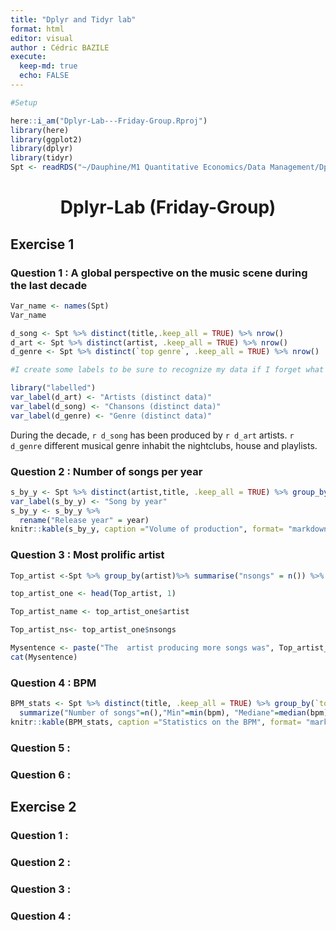 ```yaml
---
title: "Dplyr and Tidyr lab"
format: html
editor: visual
author : Cédric BAZILE
execute: 
  keep-md: true
  echo: FALSE
---
```


```r
#Setup

here::i_am("Dplyr-Lab---Friday-Group.Rproj")
library(here)
library(ggplot2)
library(dplyr)
library(tidyr)
Spt <- readRDS("~/Dauphine/M1 Quantitative Economics/Data Management/Dplyr-Lab---Friday-Group/top-spotify-songs-from-20102019-by-year.Rds")
```

<center>

# Dplyr-Lab (Friday-Group)

</center>

## Exercise 1

### Question 1 : A global perspective on the music scene during the last decade

```r
Var_name <- names(Spt)
Var_name


```

```r
d_song <- Spt %>% distinct(title,.keep_all = TRUE) %>% nrow()
d_art <- Spt %>% distinct(artist, .keep_all = TRUE) %>% nrow()
d_genre <- Spt %>% distinct(`top genre`, .keep_all = TRUE) %>% nrow()


```

```r
#I create some labels to be sure to recognize my data if I forget what it is

library("labelled")
var_label(d_art) <- "Artists (distinct data)"
var_label(d_song) <- "Chansons (distinct data)"
var_label(d_genre) <- "Genre (distinct data)"

```

During the decade, `r d_song` has been produced by `r d_art` artists. `r d_genre` different musical genre inhabit the nightclubs, house and playlists.

### Question 2 : Number of songs per year

```r
s_by_y <- Spt %>% distinct(artist,title, .keep_all = TRUE) %>% group_by(year)  %>% summarise("Number of songs" = n())
var_label(s_by_y) <- "Song by year"
s_by_y <- s_by_y %>% 
  rename("Release year" = year)
knitr::kable(s_by_y, caption ="Volume of production", format= "markdown")
```

### Question 3 : Most prolific artist

```r
Top_artist <-Spt %>% group_by(artist)%>% summarise("nsongs" = n()) %>% arrange(desc(nsongs))

top_artist_one <- head(Top_artist, 1)

Top_artist_name <- top_artist_one$artist

Top_artist_ns<- top_artist_one$nsongs

Mysentence <- paste("The  artist producing more songs was", Top_artist_name, "with ", Top_artist_ns, "songs")
cat(Mysentence)
```

### Question 4 : BPM

```r
BPM_stats <- Spt %>% distinct(title, .keep_all = TRUE) %>% group_by(`top genre`)%>% 
  summarize("Number of songs"=n(),"Min"=min(bpm), "Mediane"=median(bpm), "Moyenne"=mean(bpm), "Max"=max(bpm), "Sd in percentage"=(sd(bpm)/mean(bpm)))
knitr::kable(BPM_stats, caption ="Statistics on the BPM", format= "markdown")
```

### Question 5 :

### Question 6 :

## Exercise 2

### Question 1 :

### Question 2 :

### Question 3 :

### Question 4 :
